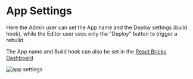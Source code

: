 # App Settings

Here the Admin user can set the App name and the Deploy settings (build hook), while the Editor user sees only the "Deploy" button to trigger a rebuild.

The App name and Build hook can also be set in the [React Bricks Dashboard](/docs/getting-started/react-bricks-dashboard)

![app settings](/dashboard_app_settings.png)
